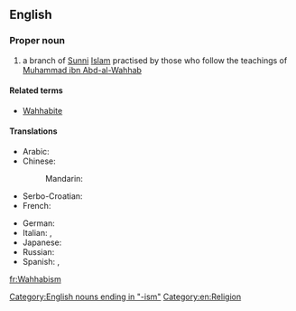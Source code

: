 {{wikipedia}}
==English==
{{rfc-auto}}

===Proper noun===
{{en-proper noun|-}}

# {{Islam}} a branch of [[Sunni]] [[Islam]] practised by those who follow the teachings of [[w:Muhammad ibn Abd-al-Wahhab|Muhammad ibn Abd-al-Wahhab]]

====Related terms====
* [[Wahhabite]]

====Translations====
{{trans-top|branch of Sunni Islam}}
* Arabic: {{t-|ar|وهابية|f|tr=wahhaabíyya|sc=Arab}}
* Chinese:
*: Mandarin: {{t|zh|瓦哈比派|tr=Wǎhābǐ pài|sc=Hani}}
* Serbo-Croatian: {{t|sh|vahabizam|m}}
* French: {{t+|fr|wahhabisme|m}}
{{trans-mid}}
* German: {{t+|de|Wahhabismus|m}}
* Italian: {{t-|it|wahhabismo|m}}, {{t-|it|wahabismo|m}}
* Japanese: {{t-|ja|ワッハーブ派|tr=Wahhābu-ha|sc=Jpan}}
* Russian: {{t+|ru|ваххабизм|m|tr=vaxxabízm|sc=Cyrl}}
* Spanish: {{t-|es|wahhabismo|m}}, {{t-|es|wahabismo|m}}
{{trans-bottom}}

[[Category:English nouns ending in "-ism"]]
[[Category:en:Religion]]

[[fr:Wahhabism]]